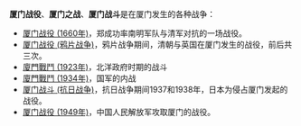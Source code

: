 '''厦门战役'''、'''厦门之战'''、'''厦门战斗'''是在厦门发生的各种战争：

*[[厦门战役_(1660年)|厦门战役 (1660年)]]，郑成功率南明军队与清军对抗的一场战役。
*[[厦门战役_(鸦片战争)|厦门战役 (鸦片战争)]]，鸦片战争期间，清朝与英国在厦门发生的战役，前后共三次。
*[[廈門戰鬥_(1923年)|廈門戰鬥 (1923年)]]，北洋政府时期的战斗
*[[廈門戰鬥_(1934年)|廈門戰鬥 (1934年)]]，国军的内战
*[[厦门战斗_(抗日战争)|厦门战斗 (抗日战争)]]，抗日战争期间1937和1938年，日本为侵占厦门发起的战役。
*[[厦门战役_(1949年)|厦门战役 (1949年)]]，中国人民解放军攻取厦门的战役。

{{Disambiguation|Cat=四字中国战事消歧义}}